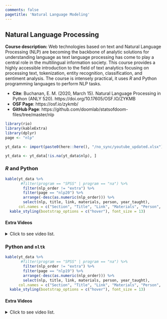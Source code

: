 ```yaml
---
comments: false
pagetitle: 'Natural Language Modeling'
---
```


## Natural Language Processing

**Course description:** Web technologies based on text and Natural Language Processing (NLP) are becoming the backbone of analytic solutions for understanding language as text language processing has come to play a central role in the multilingual information society. This course provides a highly accessible introduction to the field of text analytics focusing on processing text, tokenization, entity recognition, classification, and sentiment analysis. The course is intensely practical, it uses *R* and Python programming languages to perform NLP tasks.

- **Cite**: Buchanan, E. M. (2020, March 15). Natural Language Processing in Python (ANLY 520). https://doi.org/10.17605/OSF.IO/ZYKMB 
- **OSF Page**: https://osf.io/zykmb/
- **GitHub Page**: https://github.com/doomlab/statsofdoom-files/tree/master/nlp

```r
library(rio)
library(kableExtra)
library(dplyr) 
page <- "nlp"

yt_data <- import(paste0(here::here(), "/no_sync/youtube_updated.xlsx"))

yt_data <- yt_data[!is.na(yt_data$nlp), ]
```

### *R* and Python

```r
kable(yt_data %>% 
       #filter(program == "SPSS" | program == "na") %>% 
        filter(nlp_order != "extra") %>% 
        filter(page == "nlp20") %>% 
        arrange(-desc(as.numeric(nlp_order))) %>%
        select(nlp, title, link, materials, person, year_taught),
      col.names = c("Section", "Title", "Link", "Materials", "Person", "Year Taught")) %>% 
  kable_styling(bootstrap_options = c("hover"), font_size = 13)
```

#### Extra Videos

<details>

  <summary>
  Click to see video list.
  </summary>

```r
kable(yt_data %>% 
       #filter(program == "SPSS" | program == "na") %>% 
        filter(nlp_order == "extra") %>% 
        filter(page == "nlp20") %>% 
        arrange(-desc(as.numeric(nlp_order))) %>%
        select(nlp, title, link, materials, person, year_taught),
      col.names = c("Section", "Title", "Link", "Materials", "Person", "Year Taught")) %>% 
  kable_styling(bootstrap_options = c("hover"), font_size = 13)
```

</details>

### Python and `nltk`

```r
kable(yt_data %>% 
       #filter(program == "SPSS" | program == "na") %>% 
        filter(nlp_order != "extra") %>% 
        filter(page == "nlp19") %>% 
        arrange(-desc(as.numeric(nlp_order))) %>%
        select(nlp, title, link, materials, person, year_taught),
      col.names = c("Section", "Title", "Link", "Materials", "Person", "Year Taught")) %>% 
  kable_styling(bootstrap_options = c("hover"), font_size = 13)
```

#### Extra Videos

<details>

  <summary>
  Click to see video list.
  </summary>

```r
kable(yt_data %>% 
       #filter(program == "SPSS" | program == "na") %>% 
        filter(nlp_order == "extra") %>% 
        filter(page == "nlp19") %>% 
        arrange(-desc(as.numeric(nlp_order))) %>%
        select(nlp, title, link, materials, person, year_taught),
      col.names = c("Section", "Title", "Link", "Materials", "Person", "Year Taught")) %>% 
  kable_styling(bootstrap_options = c("hover"), font_size = 13)
```

</details>
